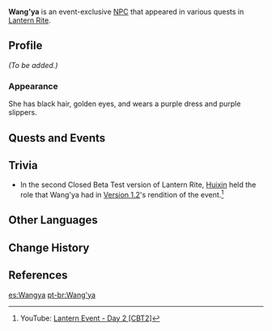 {{Meta
<!-- REMOVE THIS TEMPLATE AFTER ADDING MISSING INFO -->
|missing_NPC_profile  = yes
}}
{{Character Infobox
|image            = NPC Wang'ya.png
|region           = Liyue
|location         = Liyue
|voiceJP          = [http://amuleto.jp/talents/okamotomika.html Okamoto Mika ({{ja|岡本 美歌}})]<ref>Twitter: [https://twitter.com/23Okr/status/1359479651534471170 JP VA Self Announcement]</ref>
|type             = Event NPC
}}
'''Wang'ya''' is an event-exclusive [[NPC]] that appeared in various quests in [[Lantern Rite]].

==Profile==
<!-- detailed story/lore information goes here -->
''(To be added.)''

===Appearance===
She has black hair, golden eyes, and wears a purple dress and purple slippers.

==Quests and Events==
{{Quests and Events}}

==Trivia==
* In the second Closed Beta Test version of Lantern Rite, [[Huixin]] held the role that Wang'ya had in [[Version 1.2]]'s rendition of the event.<ref>YouTube: [https://youtu.be/VQMrt5WaqTY Lantern Event - Day 2 <nowiki>[CBT2]</nowiki>]</ref>

==Other Languages==
{{Other Languages
|default_hidden = 1
|en      = Wang'ya
|zhs     = 望雅
|zhs_rm  = Wàngyǎ
|zht     = 望雅
|zht_rm  = Wàngyǎ
|ja      = 望雅
|ja_rm   = Bouga
|ko      = 망아
|ko_rm   = Mang-a
|es      = Wangya
|fr      = Wangya
|ru      = Ван Я
|th      = Wang'ya
|vi      = Wang'ya
|de      = Wangya
|id      = Wang'ya
|pt      = Wang'ya
}}

==Change History==
{{Change History|1.3}}

==References==
{{Reflist}}

[[es:Wangya]]
[[pt-br:Wang'ya]]
